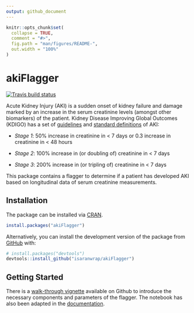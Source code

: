 ```yaml
---
output: github_document
---
```


<!-- README.md is generated from README.Rmd. Please edit that file -->

```r
knitr::opts_chunk$set(
  collapse = TRUE,
  comment = "#>",
  fig.path = "man/figures/README-",
  out.width = "100%"
)
```

# akiFlagger

<!-- badges: start -->
[![Travis build status](https://travis-ci.com/isaranwrap/StandardizingAKI.svg?branch=master)](https://travis-ci.com/isaranwrap/StandardizingAKI)
<!-- badges: end -->

Acute Kidney Injury (AKI) is a sudden onset of kidney failure and damage marked by an increase in the serum creatinine levels (amongst other biomarkers) of the patient. Kidney Disease Improving Global Outcomes (KDIGO) has a set of [guidelines](https://kdigo.org/guidelines/acute-kidney-injury/) and [standard definitions](https://www.ncbi.nlm.nih.gov/pmc/articles/PMC3520085/) of AKI:

* *Stage 1*: 50% increase in creatinine in < 7 days or 0.3 increase in creatinine in < 48 hours

* *Stage 2*: 100% increase in (or doubling of) creatinine in < 7 days

* *Stage 3*: 200% increase in (or tripling of) creatinine in < 7 days

This package contains a flagger to determine if a patient has developed AKI based on longitudinal data of serum creatinine measurements. 

## Installation

The package can be installed via [CRAN](https://CRAN.R-project.org).

``` r
install.packages("akiFlagger")
```

Alternatively, you can install the development version of the package from [GitHub](https://github.com/isaranwrap) with:

``` r
# install.packages("devtools")
devtools::install_github("isaranwrap/akiFlagger")
```
## Getting Started

There is a [walk-through vignette](https://colab.research.google.com/github/isaranwrap/StandardizingAKI/blob/master/GettingStarted.ipynb) available on Github to introduce the necessary components and parameters of the flagger. The notebook has also been adapted in the [documentation](https://akiflagger.readthedocs.io/en/latest/). 
